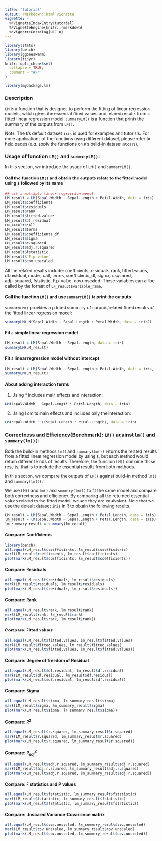 ```yaml
---
title: "tutorial"
output: rmarkdown::html_vignette
vignette: >
  %\VignetteIndexEntry{tutorial}
  %\VignetteEngine{knitr::rmarkdown}
  %\VignetteEncoding{UTF-8}
---
```


```r
library(stats)
library(bench)
library(ggbeeswarm)
library(tidyr)
knitr::opts_chunk$set(
  collapse = TRUE,
  comment = "#>"
)
```

```r
library(mypackage.lm)
```


### Description

`LM` is a function that is designed to perform the fitting of linear regression models, 
which gives the essential fitted values and related results from a fitted linear regression model. 
`summaryLM()` is a function that prints the summary of the outputs from `LM()`. 

Note: The `R`'s default dataset `iris` is used for examples and tutorials. For more applications of the functions using different dataset, please refer to help pages (e.g. apply the functions on `R`'s build-in dataset `mtcars`). 

### Usage of function `LM()` and `summaryLM()`:

In this section, we introduce the usage of `LM()` and `summaryLM()`.  

#### Call the function `LM()` and obtain the outputs relate to the fitted model using `$` followed by its name

```r
## fit a multiple linear regression model
LM_result = LM(Sepal.Width ~ Sepal.Length + Petal.Width, data = iris)
LM_result$coefficients
LM_result$residuals
LM_result$rank
LM_result$fitted.values
LM_result$df.residual
LM_result$call
LM_result$terms
LM_result$coefficients_df
LM_result$sigma
LM_result$r.squared
LM_result$adj.r.squared
LM_result$fstatistic
LM_result$`F.p-value`
LM_result$cov.unscaled
```

All the related results include: coefficients, residuals, rank, fitted.values, df.residual, model, call, terms, coefficients_df, sigma, r.squared, adj.r.squared, fstatistic, F.p-value, cov.unscaled. These variables can all be called by the format of `LM_result$variable_name`. 

#### Call the function `LM()` and use `summaryLM()` to print the outputs    

`summaryLM()` provides a printed summary of outputs/related fitted results of the fitted linear regression model:
```r
summaryLM(LM(Sepal.Width ~ Sepal.Length + Petal.Width, data = iris))
```

#### Fit a simple linear regression model
```r
LM_result = LM(Sepal.Width ~ Sepal.Length, data = iris)
summaryLM(LM_result)
```

#### Fit a linear regression model without intercept 
```r
LM_result = LM(Sepal.Width ~ Sepal.Length + Petal.Width, data = iris, intercept = FALSE)
summaryLM(LM_result)
```

#### About adding interaction terms
  
1. Using * includes main effects and interaction:
```r
LM(Sepal.Width ~ Sepal.Length * Petal.Length, data = iris)
```
  
2. Using I omits main effects and includes only the interaction:
```r
LM(Sepal.Width ~ I(Sepal.Length * Petal.Length), data = iris)
```



### Correctness and Efficiency(Benchmark): `LM()` against `lm()` and `summary(lm())`:
Both the build-in methods `lm()` and `summary(lm())` returns the related results from a fitted linear regression model by using `$`, but each method would return different kinds of results. Therefore, the function `LM()` combine those results, that is to include the essential results from both methods. 

In this section, we compare the outputs of `LM()` against build-in method `lm()` and `summary(lm())`. 

We use `LM()` and `lm()` and `summary(lm())` to fit the same model and compare both correctness and efficiency.
By comparing all the returned essential values related to the fitted model, we see they are equivalent. 
Note that we use the default dataset `iris` in R to obtain the following results. 

```r
LM_result = LM(Sepal.Width ~ Sepal.Length + Petal.Length, data = iris)
lm_result = lm(Sepal.Width ~ Sepal.Length + Petal.Length, data = iris)
lm_summary_result = summary(lm_result)
```

#### Compare: Coefficients
```r
library(bench)
all.equal(LM_result$coefficients, lm_result$coefficients) 
mark(LM_result$coefficients, lm_result$coefficients)
plot(mark(LM_result$coefficients, lm_result$coefficients))
```

#### Compare: Residuals
```r
all.equal(LM_result$residuals, lm_result$residuals) 
mark(LM_result$residuals, lm_result$residuals)
plot(mark(LM_result$residuals, lm_result$residuals))
```

#### Compare: Rank 
```r
all.equal(LM_result$rank, lm_result$rank) 
mark(LM_result$rank, lm_result$rank)
plot(mark(LM_result$rank, lm_result$rank))
```

#### Compare: Fitted values
```r
all.equal(LM_result$fitted.values, lm_result$fitted.values) 
mark(LM_result$fitted.values, lm_result$fitted.values)
plot(mark(LM_result$fitted.values, lm_result$fitted.values))
```

#### Compare: Degree of freedom of Residual
```r
all.equal(LM_result$df.residual, lm_result$df.residual) 
mark(LM_result$df.residual, lm_result$df.residual)
plot(mark(LM_result$df.residual, lm_result$df.residual))
```

#### Compare: Sigma
```r
all.equal(LM_result$sigma, lm_summary_result$sigma) 
mark(LM_result$sigma, lm_summary_result$sigma)
plot(mark(LM_result$sigma, lm_summary_result$sigma))
```

#### Compare: $R^2$
```r
all.equal(LM_result$r.squared, lm_summary_result$r.squared) 
mark(LM_result$r.squared, lm_summary_result$r.squared)
plot(mark(LM_result$r.squared, lm_summary_result$r.squared))
```

#### Compare: $R_{adj}^2$
```r
all.equal(LM_result$adj.r.squared, lm_summary_result$adj.r.squared) 
mark(LM_result$adj.r.squared, lm_summary_result$adj.r.squared)
plot(mark(LM_result$adj.r.squared, lm_summary_result$adj.r.squared))
```

#### Compare: F statistics and P values 
```r
all.equal(LM_result$fstatistic, lm_summary_result$fstatistic) 
mark(LM_result$fstatistic, lm_summary_result$fstatistic)
plot(mark(LM_result$fstatistic, lm_summary_result$fstatistic))
```


#### Compare: Unscaled Variance-Covariance matrix
```r
all.equal(LM_result$cov.unscaled, lm_summary_result$cov.unscaled) 
mark(LM_result$cov.unscaled, lm_summary_result$cov.unscaled)
plot(mark(LM_result$cov.unscaled, lm_summary_result$cov.unscaled))
```





